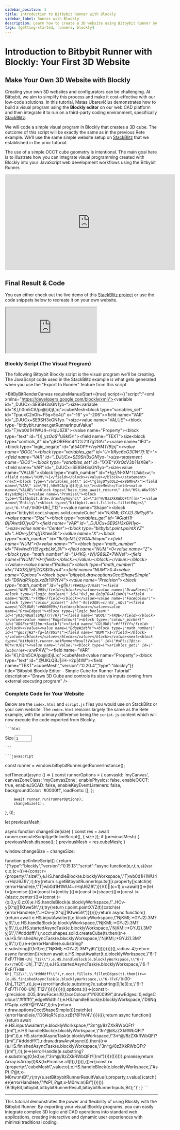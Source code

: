 ```yaml
---
sidebar_position: 3
title: Introduction to Bitbybit Runner with Blockly
sidebar_label: Runner with Blockly
description: Learn how to create a 3D website using Bitbybit Runner by integrating a visual program built with the Blockly editor into a StackBlitz project.
tags: [getting-started, runners, blockly]
---
```



# Introduction to Bitbybit Runner with Blockly: Your First 3D Website

## Make Your Own 3D Website with Blockly

Creating your own 3D websites and configurators can be challenging. At Bitbybit, we aim to simplify this process and make it cost-effective with our low-code solutions. In this tutorial, Matas Ubarevičius demonstrates how to build a visual program using the **Blockly editor** on our web CAD platform and then integrate it to run on a third-party coding environment, specifically [StackBlitz](https://stackblitz.com/).

We will code a simple visual program in Blockly that creates a 3D cube. The outcome of this script will be exactly the same as in the previous Rete example. We'll use the same simple website setup on [StackBlitz](https://stackblitz.com/edit/introduction-to-bitbybit-runner-tutorial-with-blockly) that we established in the prior tutorial.

The use of a simple OCCT cube geometry is intentional. The main goal here is to illustrate how you can integrate visual programming created with Blockly into your JavaScript web development workflows using the Bitbybit Runner.

<div class="responsive-video-container">
  <iframe 
    width="560" 
    height="315" 
    src="https://www.youtube.com/embed/NVT-17RTwUo" 
    title="Introduction To Bitbybit Runner With Blockly" 
    frameborder="0" 
    allow="accelerometer; autoplay; clipboard-write; encrypted-media; gyroscope; picture-in-picture; web-share" 
    allowfullscreen>
  </iframe>
</div>

## Final Result & Code

You can either check out the live demo of this [StackBlitz project](https://stackblitz.com/edit/introduction-to-bitbybit-runner-tutorial-with-blockly) or use the code snippets below to recreate it on your own website.

<div className="stackblitz-embed-container">
  <iframe
    src="https://stackblitz.com/edit/introduction-to-bitbybit-runner-tutorial-with-blockly?ctl=1&embed=1&file=src%2Fmain.ts&theme=dark"
    style={{
      width: '100%',
      height: '700px',
      border: '0',
      borderRadius: '4px',
      overflow: 'hidden',
    }}
    title="Introduction to Bitbybit runner tutorial with Blockly"
    allow="accelerometer; ambient-light-sensor; camera; encrypted-media; geolocation; gyroscope; hid; microphone; midi; payment; usb; vr; xr-spatial-tracking"
    sandbox="allow-forms allow-modals allow-popups allow-presentation allow-same-origin allow-scripts"
  ></iframe>
</div>

### Blockly Script (The Visual Program)

The following Bitbybit Blockly script is the visual program we'll be creating. The JavaScript code used in the StackBlitz example is what gets generated when you use the "Export to Runner" feature from this script.

<BitByBitRenderCanvas
  requireManualStart={true}
  script={{"script":"<xml xmlns=\"https://developers.google.com/blockly/xml\"><variables><variable id=\"_DJUCx+SE9SH3xGN1yo-\">size</variable><variable id=\"K],h0m5CA/p:@(d}jL)q\">cubeMesh</variable></variables><block type=\"variables_set\" id=\"TpuuxC2nOh~F5q=5c4{i\" x=\"-16\" y=\"-206\"><field name=\"VAR\" id=\"_DJUCx+SE9SH3xGN1yo-\">size</field><value name=\"VALUE\"><block type=\"bitbybit.runner.getRunnerInputValue\" id=\"T}wb0d1H1WU4~rHqU6Z8\"><value name=\"Property\"><block type=\"text\" id=\"))|_yz$OaS^UU8kI5r!$\"><field name=\"TEXT\">size</field></block></value></block></value><next><block type=\"controls_if\" id=\"gBOREBm4^D%21f7g2GAr\"><value name=\"IF0\"><block type=\"logic_negate\" id=\"a!54OP*F+/vyHMT(6!p]\"><value name=\"BOOL\"><block type=\"variables_get\" id=\"U=1tRyc6cG3CN^7f:1E+\"><field name=\"VAR\" id=\"_DJUCx+SE9SH3xGN1yo-\">size</field></block></value></block></value><statement name=\"DO0\"><block type=\"variables_set\" id=\"!XXE^VXr*QcV3b?1sX8e\"><field name=\"VAR\" id=\"_DJUCx+SE9SH3xGN1yo-\">size</field><value name=\"VALUE\"><block type=\"math_number\" id=\"*!g;!/N-XM^`?17ANEcw\"><field name=\"NUM\">1</field></block></value></block></statement><next><block type=\"variables_set\" id=\"glmyDYydQL2=ex8bMhvA\"><field name=\"VAR\" id=\"K],h0m5CA/p:@(d}jL)q\">cubeMesh</field><value name=\"VALUE\"><block type=\"base_time_await_return\" id=\"H9k.WKw7O5?dsysdzRg?\"><value name=\"Promise\"><block type=\"bitbybit.draw.drawAnyAsync\" id=\"3n^@/8zZXkRWbQFt?[(m\"><value name=\"Entity\"><block type=\"bitbybit.occt.fillets.filletEdges\" id=\"6-?FxF/TH`00-Uh|_T12\"><value name=\"Shape\"><block type=\"bitbybit.occt.shapes.solid.createCube\" id=\"NjKMI;:*GYJ2).3M?yj6\"><value name=\"Size\"><block type=\"variables_get\" id=\"#GiqH1I-B|FAwr$O]yuQ\"><field name=\"VAR\" id=\"_DJUCx+SE9SH3xGN1yo-\">size</field></block></value><value name=\"Center\"><block type=\"bitbybit.point.pointXYZ\" id=\"..HOv-y|X^q[[1Ktwe5h\"><value name=\"X\"><block type=\"math_number\" id=\"1k7i]oML(;2VOAJbhqad\"><field name=\"NUM\">0</field></block></value><value name=\"Y\"><block type=\"math_number\" id=\"T4v#wdY({5vgxbLkK,3V\"><field name=\"NUM\">0</field></block></value><value name=\"Z\"><block type=\"math_number\" id=\",U4KG,+W|/G8$!Z*7WNe\"><field name=\"NUM\">0</field></block></value></block></value></block></value><value name=\"Radius\"><block type=\"math_number\" id=\"T4X)S])jP[|ZQX$Ghya4\"><field name=\"NUM\">0.4</field></block></value></block></value><value name=\"Options\"><block type=\"bitbybit.draw.optionsOcctShapeSimple\" id=\"D6NqR%pIp.xzBt?@?tV4\"><value name=\"Precision\"><block type=\"math_number\" id=\"+gI|`k);rE#Q5p/2)9aE\"><field name=\"NUM\">0.005</field></block></value><value name=\"DrawFaces\"><block type=\"logic_boolean\" id=\"6v},po.Bo3pTR=AliWmO\"><field name=\"BOOL\">TRUE</field></block></value><value name=\"FaceColour\"><block type=\"colour_picker\" id=\"-9c[v3QN;=c):0z_,nQv\"><field name=\"COLOUR\">#000099</field></block></value><value name=\"DrawEdges\"><block type=\"logic_boolean\" id=\"yKIqn0u8[sSMp}7/)/R}\"><field name=\"BOOL\">TRUE</field></block></value><value name=\"EdgeColour\"><block type=\"colour_picker\" id=\"XDSFsc*R[}bp:+5axLbf\"><field name=\"COLOUR\">#ffffff</field></block></value><value name=\"EdgeWidth\"><block type=\"math_number\" id=\"*g6LsjH2*-fg=lAr9Gx*\"><field name=\"NUM\">1</field></block></value></block></value></block></value></block></value><next><block type=\"bitbybit.runner.setRunnerResultValue\" id=\"#sP(;i?@t;x-M0rw:m)B\"><value name=\"Value\"><block type=\"variables_get\" id=\"{BLbxT(e#=Ta`*:wPXW,\"><field name=\"VAR\" id=\"K],h0m5CA/p:@(d}jL)q\">cubeMesh</field></block></value><value name=\"Property\"><block type=\"text\" id=\",@UKLQBJ|:iH-=2p|4tW\"><field name=\"TEXT\">cubeMesh</field></block></value></block></next></block></next></block></next></block></xml>","version":"0.20.4","type":"blockly"}}
  title="Bitbybit Blockly Editor - Simple Cube for Runner Tutorial"
  description="Draws 3D Cube and controls its size via inputs coming from external executing program"
/>

### Complete Code for Your Website

Below are the `index.html` and `script.js` files you would use on StackBlitz or your own website. The `index.html` remains largely the same as the Rete example, with the primary difference being the `script.js` content which will now execute the code exported from Blockly.

<Tabs groupId="html-js-blockly-runner-example">
  <TabItem value="html" label="index.html" default>

    ```html
<!DOCTYPE html>
<html lang="en">
    <head>
        <title>Home</title>
        <meta charset="UTF-8" />
        <meta name="viewport" content="width=device-width" />
        <link rel="stylesheet" href="styles.css" />
        <script src="https://cdn.jsdelivr.net/gh/bitbybit-dev/bitbybit-assets@0.20.2/runner/bitbybit-runner-babylonjs.js"></script>
        <script type="module" src="script.js"></script>
    </head>
    <body>
        <div class="myCanvasZone">
        <canvas id="myCanvas"></canvas>
        </div>
        <label for="size">Size</label>
        <input
        id="size"
        type="number"
        value="1"
        min="1"
        max="10"
        step="1"
        onchange="changeSize(+event.target.value)"
        />
    </body>
</html>

    ```

  </TabItem>
  <TabItem value="js" label="script.js">

    ```javascript
const runner = window.bitbybitRunner.getRunnerInstance();

setTimeout(async () => {
        const runnerOptions = {
            canvasId: 'myCanvas',
            canvasZoneClass: 'myCanvasZone',
            enablePhysics: false,
            enableOCCT: true,
            enableJSCAD: false,
            enableKeyEventListeners: false,
            backgroundColor: '#0000ff',
            loadFonts: [],
        };

        await runner.run(runnerOptions);
        changeSize(1);
}, 0);

let previousMesh;

async function changeSize(size) {
        const res = await runner.executeScript(getInlineScript(), { size });
        if (previousMesh) {
            previousMesh.dispose();
        }
        previousMesh = res.cubeMesh;
}

window.changeSize = changeSize;

function getInlineScript() {
        return '{"type":"blockly","version":"0.15.13","script":"async function(e,r,t,n,s){var c,o;(c=(()=>{const r={property:\\"size\\"};e.HS.handleBlock(e.blocklyWorkspace,\\"T}wb0d1H1WU4~rHqU6Z8\\",r);try{return s.getBitbybitRunnerInputs()[r.property]}catch(e){errorHandle(e,\\"T}wb0d1H1WU4~rHqU6Z8\\")}})())||(c=1),o=await(()=>{let t={promise:(()=>{const t={entity:(()=>{const t={shape:(()=>{const t={size:c,center:(()=>{const t={x:0,y:0,z:0};e.HS.handleBlock(e.blocklyWorkspace,\\"..HOv-y|X^q[[1Ktwe5h\\",t);try{return r.point.pointXYZ(t)}catch(e){errorHandle(e,\\"..HOv-y|X^q[[1Ktwe5h\\")}})()};return async function(){return await e.HS.inputAwaiter(t,e.blocklyWorkspace,\\"NjKMI;:*GYJ2).3M?yj6\\"),e.HS.handleBlock(e.blocklyWorkspace,\\"NjKMI;:*GYJ2).3M?yj6\\",t),e.HS.startedAsyncTask(e.blocklyWorkspace,\\"NjKMI;:*GYJ2).3M?yj6\\",\\"#ddddff\\"),r.occt.shapes.solid.createCube(t).then((r=>(e.HS.finishedAsyncTask(e.blocklyWorkspace,\\"NjKMI;:*GYJ2).3M?yj6\\"),r)),(e=>{errorHandle(e.substring?e.substring(0,1e3):e,\\"NjKMI;:*GYJ2).3M?yj6\\")}))}()})(),radius:.4};return async function(){return await e.HS.inputAwaiter(t,e.blocklyWorkspace,\\"6-?FxF/TH`00-Uh|_T12\\"),e.HS.handleBlock(e.blocklyWorkspace,\\"6-?FxF/TH`00-Uh|_T12\\",t),e.HS.startedAsyncTask(e.blocklyWorkspace,\\"6-?FxF/TH`00-Uh|_T12\\",\\"#ddddff\\"),r.occt.fillets.filletEdges(t).then((r=>(e.HS.finishedAsyncTask(e.blocklyWorkspace,\\"6-?FxF/TH`00-Uh|_T12\\"),r)),(e=>{errorHandle(e.substring?e.substring(0,1e3):e,\\"6-?FxF/TH`00-Uh|_T12\\")}))}()})(),options:(()=>{const t={precision:.005,drawFaces:!0,faceColour:\\"#000099\\",drawEdges:!0,edgeColour:\\"#ffffff\\",edgeWidth:1};e.HS.handleBlock(e.blocklyWorkspace,\\"D6NqR%pIp.xzBt?@?tV4\\",t);try{return r.draw.optionsOcctShapeSimple(t)}catch(e){errorHandle(e,\\"D6NqR%pIp.xzBt?@?tV4\\")}})()};return async function(){return await e.HS.inputAwaiter(t,e.blocklyWorkspace,\\"3n^@/8zZXkRWbQFt?[(m\\"),e.HS.handleBlock(e.blocklyWorkspace,\\"3n^@/8zZXkRWbQFt?[(m\\",t),e.HS.startedAsyncTask(e.blocklyWorkspace,\\"3n^@/8zZXkRWbQFt?[(m\\",\\"#ddddff\\"),r.draw.drawAnyAsync(t).then((r=>(e.HS.finishedAsyncTask(e.blocklyWorkspace,\\"3n^@/8zZXkRWbQFt?[(m\\"),r)),(e=>{errorHandle(e.substring?e.substring(0,1e3):e,\\"3n^@/8zZXkRWbQFt?[(m\\")}))}()})()}.promise;return Array.isArray(t)&&(t=Promise.all(t)),t})(),(()=>{const r={property:\\"cubeMesh\\",value:o};e.HS.handleBlock(e.blocklyWorkspace,\\"#sP(;i?@t;x-M0rw:m)B\\",r);try{s.setBitbybitRunnerResultValue(r.property,r.value)}catch(e){errorHandle(e,\\"#sP(;i?@t;x-M0rw:m)B\\")}})()}(BitByBit,bitbybit,bitbybitRunnerResult,bitbybitRunnerInputs,Bit);"}';
}
    ```

  </TabItem>
</Tabs>

---

This tutorial demonstrates the power and flexibility of using Blockly with the Bitbybit Runner. By exporting your visual Blockly programs, you can easily integrate complex 3D logic and CAD operations into standard web applications, creating interactive and dynamic user experiences with minimal traditional coding.
